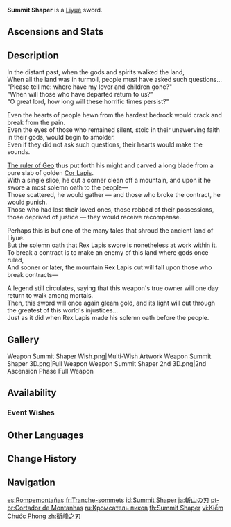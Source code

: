 {{Weapon Infobox
|id             = 11504
|image          = <gallery>
Weapon Summit Shaper.png|Base
Weapon Summit Shaper 2nd.png|2nd Ascension
</gallery>
|type           = Sword
|releaseDate    = 2020-12-23
|quality        = 5
|base_atk       = 46
|2nd_stat_type  = ATK
|2nd_stat       = 10.8%
|obtain         = Weapon Event Wishes
|passive        = Golden Majesty
|effect         = Increases Shield Strength by (var1)%. Scoring hits on opponents increases ATK by (var2)% for 8s. Max 5 stacks. Can only occur once every 0.3s. While protected by a shield, this ATK increase effect is increased by 100%.
|eff_rank1_var1 = 20
|eff_rank2_var1 = 25
|eff_rank3_var1 = 30
|eff_rank4_var1 = 35
|eff_rank5_var1 = 40
|eff_rank1_var2 = 4
|eff_rank2_var2 = 5
|eff_rank3_var2 = 6
|eff_rank4_var2 = 7
|eff_rank5_var2 = 8
|eff_att1       = Shield Strength
|eff_att2       = ATK
|series         = Liyue
}}
{{Description|A symbol of a legendary pact, this sharp blade once cut off the peak of a mountain.}}
'''Summit Shaper'''{{Lang|zh=斫峰之刃}} is a [[Liyue]] sword.

==Ascensions and Stats==
{{Weapon Ascensions and Stats
|ascendMat1 = Luminous Sands from Guyun
|ascendMat2 = Lustrous Stone from Guyun
|ascendMat3 = Relic from Guyun
|ascendMat4 = Divine Body from Guyun
|bossMat1   = Hunter's Sacrificial Knife
|bossMat2   = Agent's Sacrificial Knife
|bossMat3   = Inspector's Sacrificial Knife
|commonMat1 = Damaged Mask
|commonMat2 = Stained Mask
|commonMat3 = Ominous Mask
}}

==Description==
In the distant past, when the gods and spirits walked the land,<br />
When all the land was in turmoil, people must have asked such questions...<br />
"Please tell me: where have my lover and children gone?"<br />
"When will those who have departed return to us?"<br />
"O great lord, how long will these horrific times persist?"

Even the hearts of people hewn from the hardest bedrock would crack and break from the pain.<br />
Even the eyes of those who remained silent, stoic in their unswerving faith in their gods, would begin to smolder.<br />
Even if they did not ask such questions, their hearts would make the sounds.

[[Morax|The ruler of Geo]] thus put forth his might and carved a long blade from a pure slab of golden [[Cor Lapis]].<br />
With a single slice, he cut a corner clean off a mountain, and upon it he swore a most solemn oath to the people&mdash;<br />
Those scattered, he would gather &mdash; and those who broke the contract, he would punish.<br />
Those who had lost their loved ones, those robbed of their possessions, those deprived of justice &mdash; they would receive recompense.

Perhaps this is but one of the many tales that shroud the ancient land of Liyue.<br />
But the solemn oath that Rex Lapis swore is nonetheless at work within it.<br />
To break a contract is to make an enemy of this land where gods once ruled,<br />
And sooner or later, the mountain Rex Lapis cut will fall upon those who break contracts&mdash;

A legend still circulates, saying that this weapon's true owner will one day return to walk among mortals.<br />
Then, this sword will once again gleam gold, and its light will cut through the greatest of this world's injustices...<br />
Just as it did when Rex Lapis made his solemn oath before the people.

==Gallery==
<gallery>
Weapon Summit Shaper Wish.png|Multi-Wish Artwork
Weapon Summit Shaper 3D.png|Full Weapon
Weapon Summit Shaper 2nd 3D.png|2nd Ascension Phase Full Weapon
</gallery>

==Availability==
===Event Wishes===
{{Featured}}

==Other Languages==
{{Flex|
===Weapon===
{{Other Languages
|en      = Summit Shaper
|zhs     = 斫峰之刃
|zhs_rm  = Zhuófēng zhī Rèn
|zht     = 斫峰之刃
|zht_rm  = Zhuófēng zhī Rèn
|zh_tl   = Blade of Mountain Cut
|ja      = 斬山の刃
|ja_rm   = Zansan no Yaiba
|ja_tl   = Blade of Mountain Cut
|ko      = 참봉의 칼날
|ko_rm   = Chambong-ui Kallal
|ko_tl   = Blade of Mountain Cut
|es      = Rompemontañas
|es_tl   = Mountainbreaker
|fr      = Tranche-sommets
|fr_tl   = Summit Slicer
|ru      = Кромсатель пиков
|ru_tl   = Peak Slasher
|th      = Summit Shaper
|vi      = Kiếm Chước Phong
|vi_tl   = Summit Cutting Sword
|de      = Gipfelbrecher
|de_tl   = Summit Crusher
|id      = Summit Shaper
|pt      = Cortador de Montanhas
|pt_tl   = Cutter of Mountains
|tr      = Zirvekesen
|tr_tl   = 
|it      = Affettavette
|it_tl   = Peakslicer
}}
|
===Passive===
{{Transclude|Liyue Series|Other Languages}}
}}

==Change History==
{{Change History|1.2}}

==Navigation==
{{Weapons by Series Navbox|series=Liyue}}
{{Weapon Navbox|type=Swords}}

[[es:Rompemontañas]]
[[fr:Tranche-sommets]]
[[id:Summit Shaper]]
[[ja:斬山の刃]]
[[pt-br:Cortador de Montanhas]]
[[ru:Кромсатель пиков]]
[[th:Summit Shaper]]
[[vi:Kiếm Chước Phong]]
[[zh:斫峰之刃]]